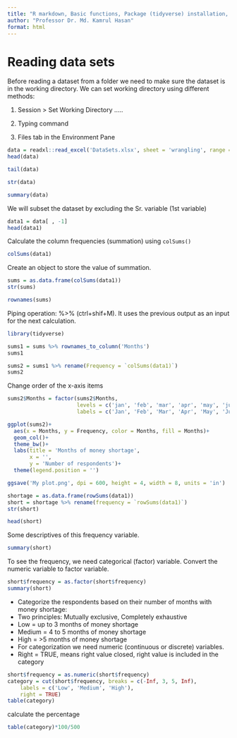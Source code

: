 ```yaml
---
title: "R markdown, Basic functions, Package (tidyverse) installation, Visualization using ggplot()"
author: "Professor Dr. Md. Kamrul Hasan"
format: html 
---
```


# Reading data sets

Before reading a dataset from a folder we need to make sure the dataset is in the working directory.
We can set working directory using different methods:

1.  Session \> Set Working Directory …..

2.  Typing command

3.  Files tab in the Environment Pane

```r
data = readxl::read_excel('DataSets.xlsx', sheet = 'wrangling', range = 'B7:N507')
head(data)
```

```r
tail(data)
```

```r
str(data)
```

```r
summary(data)
```

We will subset the dataset by excluding the Sr. variable (1st variable)

```r
data1 = data[ , -1] 
head(data1)
```

Calculate the column frequencies (summation) using `colSums()`

```r
colSums(data1)
```

Create an object to store the value of summation.

```r
sums = as.data.frame(colSums(data1))
str(sums)
```

```r
rownames(sums)
```

Piping operation: %\>% (ctrl+shif+M).
It uses the previous output as an input for the next calculation.

```r
library(tidyverse)
```

```r
sums1 = sums %>% rownames_to_column('Months') 
sums1
```

```r
sums2 = sums1 %>% rename(Frequency = `colSums(data1)`)
sums2
```

Change order of the x-axis items

```r
sums2$Months = factor(sums2$Months, 
                      levels = c('jan', 'feb', 'mar', 'apr', 'may', 'jun', 'jul', 'aug', 'sep', 'oct', 'nov', 'dec' ), 
                      labels = c('Jan', 'Feb', 'Mar', 'Apr', 'May', 'Jun', 'Jul', 'Aug', 'Sep', 'Oct', 'Nov', 'Dec' ))
```

```r
ggplot(sums2)+
  aes(x = Months, y = Frequency, color = Months, fill = Months)+
  geom_col()+
  theme_bw()+
  labs(title = 'Months of money shortage',
       x = '',
       y = 'Number of respondents')+
  theme(legend.position = '')
```

```r
ggsave('My plot.png', dpi = 600, height = 4, width = 8, units = 'in')
```

```r
shortage = as.data.frame(rowSums(data1))
short = shortage %>% rename(frequency = `rowSums(data1)`)
str(short)
```

```r
head(short)
```

Some descriptives of this frequency variable.

```r
summary(short)
```

To see the frequency, we need categorical (factor) variable.
Convert the numeric variable to factor variable.

```r
short$frequency = as.factor(short$frequency)
summary(short)
```

-   Categorize the respondents based on their number of months with money shortage:
-   Two principles: Mutually exclusive, Completely exhaustive
-   Low = up to 3 months of money shortage
-   Medium = 4 to 5 months of money shortage
-   High = \>5 months of money shortage
-   For categorization we need numeric (continuous or discrete) variables.
-   Right = TRUE, means right value closed, right value is included in the category

```r
short$frequency = as.numeric(short$frequency)
category = cut(short$frequency, breaks = c(-Inf, 3, 5, Inf), 
    labels = c('Low', 'Medium', 'High'),
    right = TRUE)
table(category)
```

calculate the percentage

```r
table(category)*100/500
```
